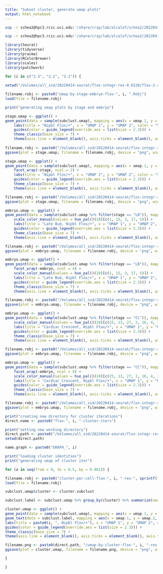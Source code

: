 ```yaml
---
title: "Subset cluster, generate umap plots"
output: html_notebook
---
```


```bash
scp -r schea2@hpc3.rcic.uci.edu:'/share/crsp/lab/alcalof/schea2/20220414-seurat/flox-integr-res-0.0120/flox-2-res-0.056/umap*' /Volumes/all_ssd/20220414-seurat/flox-integr-res-0.0120/flox-2-res-0.056

scp -r schea2@hpc3.rcic.uci.edu:'/share/crsp/lab/alcalof/schea2/20220414-seurat/flox-integr-res-0.0120/flox-2-res-0.056/flox-2.*-cluster-iters' /Volumes/all_ssd/20220414-seurat/flox-integr-res-0.0120/flox-2-res-0.056
```

```r
library(Seurat)
library(tidyverse)
library(pracma)
library(RColorBrewer)
library(scales)
library(patchwork)

for (i in c("2.3", "2.2", "2.1")) {
  
setwd("/Volumes/all_ssd/20220414-seurat/flox-integr-res-0.0120/flox-2-res-0.056")

filename.robj <- paste0("umap-by-stage-embryo-flox-", i, ".Robj")
load(file = filename.robj)

print("generating umap plots by stage and embryo")

stage.umap <- ggplot() +
geom_point(data = sample(subclust.umap), mapping = aes(x = umap.1, y = umap.2, color = stage), shape = 20, stroke = 0, size = 0.5) +
    labs(title = "Nipbl Flox/+", x = "UMAP 1", y = "UMAP 2", color = "Stage") +
    guides(color = guide_legend(override.aes = list(size = 2.3))) +
    theme_classic(base_size = 7) +
    theme(axis.line = element_blank(), axis.ticks = element_blank(), axis.text = element_blank(), plot.title = element_text(hjust = 0.5), legend.key.size = unit(7, "pt"))
    
filename.robj <- paste0("/Volumes/all_ssd/20220414-seurat/flox-integr-res-0.0120/flox-2-res-0.056/umap-by-stage-flox-", i, ".png")
ggsave(plot = stage.umap, filename = filename.robj, device = "png", width = 3.5, height = 2.25)

stage.umap <- ggplot() +
geom_point(data = sample(subclust.umap), mapping = aes(x = umap.1, y = umap.2, color = stage), shape = 20, stroke = 0, size = 0.5) +
    facet_wrap(~stage, ncol = 2) +
    labs(title = "Nipbl Flox/+", x = "UMAP 1", y = "UMAP 2", color = "Stage") +
    guides(color = guide_legend(override.aes = list(size = 2.3))) +
    theme_classic(base_size = 7) +
    theme(axis.line = element_blank(), axis.ticks = element_blank(), axis.text = element_blank(), plot.title = element_text(hjust = 0.5), legend.key.size = unit(7, "pt"), strip.background = element_blank())

filename.robj <- paste0("/Volumes/all_ssd/20220414-seurat/flox-integr-res-0.0120/flox-2-res-0.056/umap-facet-stage-flox-", i, ".png")
ggsave(plot = stage.umap, filename = filename.robj, device = "png", width = 6.5, height = 2.25)

embryo.umap <- ggplot() +
geom_point(data = sample(subclust.umap %>% filter(stage == "LB")), mapping = aes(x = umap.1, y = umap.2, color = embryo), shape = 20, stroke = 0, size = 0.5) +
    scale_color_manual(values = hue_pal()(28)[c(1, 15, 3, 17, 5)]) +
    labs(title = "Late Bud, Nipbl Flox/+", x = "UMAP 1", y = "UMAP 2", color = "Embryo") +
    guides(color = guide_legend(override.aes = list(size = 2.3))) +
    theme_classic(base_size = 7) +
    theme(axis.line = element_blank(), axis.ticks = element_blank(), axis.text = element_blank(), plot.title = element_text(hjust = 0.5), legend.key.size = unit(7, "pt"))

filename.robj <- paste0("/Volumes/all_ssd/20220414-seurat/flox-integr-res-0.0120/flox-2-res-0.056/umap-by-embryo-late-bud-flox-", i, ".png")
ggsave(plot = embryo.umap, filename = filename.robj, device = "png", width = 3.5, height = 2.25)

embryo.umap <- ggplot() +
geom_point(data = sample(subclust.umap %>% filter(stage == "LB")), mapping = aes(x = umap.1, y = umap.2, color = embryo), shape = 20, stroke = 0, size = 0.5) +
    facet_wrap(~embryo, ncol = 4) +
    scale_color_manual(values = hue_pal()(28)[c(1, 15, 3, 17, 5)]) +
    labs(title = "Late Bud, Nipbl Flox/+", x = "UMAP 1", y = "UMAP 2", color = "Embryo") +
    guides(color = guide_legend(override.aes = list(size = 2.3))) +
    theme_classic(base_size = 7) +
    theme(axis.line = element_blank(), axis.ticks = element_blank(), axis.text = element_blank(), plot.title = element_text(hjust = 0.5), legend.key.size = unit(7, "pt"), strip.background = element_blank())

filename.robj <- paste0("/Volumes/all_ssd/20220414-seurat/flox-integr-res-0.0120/flox-2-res-0.056/umap-facet-embryo-late-bud-flox-", i, ".png")
ggsave(plot = embryo.umap, filename = filename.robj, device = "png", width = 6.5, height = 3.6)

embryo.umap <- ggplot() +
geom_point(data = sample(subclust.umap %>% filter(stage == "CC")), mapping = aes(x = umap.1, y = umap.2, color = embryo), shape = 20, stroke = 0, size = 0.5) +
    scale_color_manual(values = hue_pal()(28)[c(25, 13, 27, 2, 16, 4, 18, 6)]) +
    labs(title = "Cardiac Crescent, Nipbl Flox/+", x = "UMAP 1", y = "UMAP 2", color = "Embryo") +
    guides(color = guide_legend(override.aes = list(size = 2.3))) +
    theme_classic(base_size = 7) +
    theme(axis.line = element_blank(), axis.ticks = element_blank(), axis.text = element_blank(), plot.title = element_text(hjust = 0.5), legend.key.size = unit(7, "pt"))

filename.robj <- paste0("/Volumes/all_ssd/20220414-seurat/flox-integr-res-0.0120/flox-2-res-0.056/umap-by-embryo-cardiac-crescent-flox-", i, ".png")
ggsave(plot = embryo.umap, filename = filename.robj, device = "png", width = 3.5, height = 2.25)

embryo.umap <- ggplot() +
geom_point(data = sample(subclust.umap %>% filter(stage == "CC")), mapping = aes(x = umap.1, y = umap.2, color = embryo), shape = 20, stroke = 0, size = 0.5) +
    facet_wrap(~embryo, ncol = 4) +
    scale_color_manual(values = hue_pal()(28)[c(25, 13, 27, 2, 16, 4, 18, 6)]) +
    labs(title = "Cardiac Crescent, Nipbl Flox/+", x = "UMAP 1", y = "UMAP 2", color = "Embryo") +
    guides(color = guide_legend(override.aes = list(size = 2.3))) +
    theme_classic(base_size = 7) +
    theme(axis.line = element_blank(), axis.ticks = element_blank(), axis.text = element_blank(), plot.title = element_text(hjust = 0.5), legend.key.size = unit(7, "pt"), strip.background = element_blank())

filename.robj <- paste0("/Volumes/all_ssd/20220414-seurat/flox-integr-res-0.0120/flox-2-res-0.056/umap-facet-embryo-cardiac-crescent-flox-", i, ".png")
ggsave(plot = embryo.umap, filename = filename.robj, device = "png", width = 6.5, height = 3.6)

print("creating new directory for cluster iterations")
direct.name <- paste0("flox-", i, "-cluster-iters")

print("setting new working directory")
direct.path <- paste0("/Volumes/all_ssd/20220414-seurat/flox-integr-res-0.0120/flox-2-res-0.056/", direct.name)
setwd(direct.path)

name.graph <- paste0("GRAPH_", i)

print("loading cluster identities")
print("generating umap of cluster iter")

for (a in seq(from = 0, to = 0.5, by = 0.001)) {

filename.robj <- paste0("cluster-per-cell-flox-", i, "-res-", sprintf(fmt = "%.3f", a), ".Robj")
load(file = filename.robj)

subclust.umap$cluster <- cluster.subclust

subclust.label <- subclust.umap %>% group_by(cluster) %>% summarize(umap.1 = median(umap.1), umap.2 = median(umap.2))

cluster.umap <- ggplot() +
geom_point(data = sample(subclust.umap), mapping = aes(x = umap.1, y = umap.2, color = cluster), shape = 20, stroke = 0, size = 0.5) +
geom_text(data = subclust.label, mapping = aes(x = umap.1, y = umap.2, label = cluster), size = 2.3) +
labs(title = paste0(i, ", Nipbl Flox/+"), x = "UMAP 1", y = "UMAP 2", color = "Cluster") +
guides(color = guide_legend(override.aes = list(size = 2.3))) +
theme_classic(base_size = 7) +
theme(axis.line = element_blank(), axis.ticks = element_blank(), axis.text = element_blank(), plot.title = element_text(hjust = 0.5), legend.key.size = unit(7, "pt"))

filename.png <- paste0(direct.path, "/umap-by-cluster-flox-", i, "-res-", sprintf(fmt = "%.3f", a), ".png")
ggsave(plot = cluster.umap, filename = filename.png, device = "png", width = 3.25, height = 2.25, units = "in")

}

}

```

